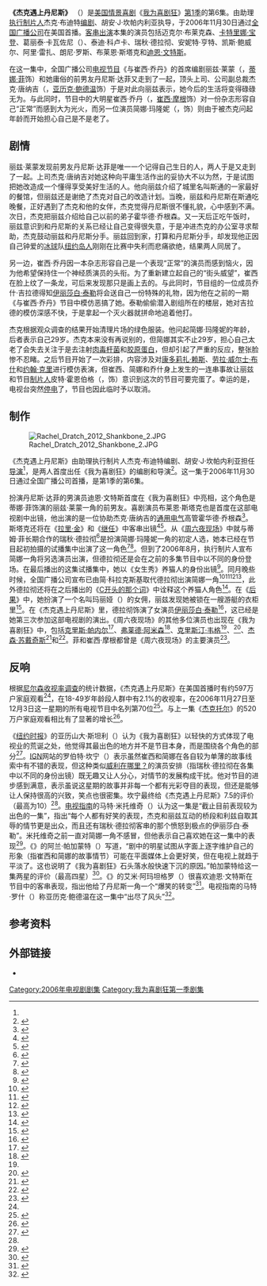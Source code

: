 {{noteTA
|G1=Movie
|G2=Show
|T=zh-cn:杰克遇上丹尼斯 (我为喜剧狂); zh-tw:傑克遇上丹尼斯 (超級製作人); zh-hk:傑克遇上鄧尼斯 (娛樂揸Fit人);
|1=zh-cn:我为喜剧狂; zh-tw:超級製作人; zh-hk:娛樂揸Fit人;
|2=zh-hk:嘉芙蓮娜·寶頓;zh-cn:卡特里娜·宝登
|3=zh-hk:珍·嘉露絲姬;zh-cn=简·科拉克斯基;
}}
{{Infobox Television episode
| Title        = 杰克遇上丹尼斯
| Series       = [[我为喜剧狂|我为喜剧狂]]
| Image        =  <!-- No-free image with insufficient rationale [[File:1.6_Jack_Meets_Dennis.png|250px]] -->
| Caption      = Jack bumps into Liz and Dennis in "Stone"
| Season       = 1
| Episode      = 6
| Airdate      = {{Start date|2006|11|30}}
| Production   = 105<ref name="ign">{{cite news|first=Robert |last=Canning |archiveurl=https://web.archive.org/web/20120216052730/http://au.tv.ign.com/articles/748/748623p1.html |archivedate=2012-02-16 |url=http://au.ign.com/articles/2006/12/01/30-rock-jack-meets-dennis-review |title=30 Rock: "Jack Meets Dennis" Review |accessdate=2013-07-31 |date=2006-12-01 |publisher=IGN |deadurl=yes }}</ref>
| Writer       = {{link-en|杰克·布迪特|Jack Burditt}}
| Director     = [[胡安·J·坎帕内利亚|胡安·J·坎帕内利亚]]
| Guests       = 
*{{link-en|迈克尔·布莱克森|Michael Blackson}}饰[[非洲|非洲人]]
*[[卡特里娜·宝登|卡特里娜·宝登]]饰施乐·泽洛克斯（{{lang|en|Cerie Xerox}}）
*泰迪·科卢卡（{{lang|en|Teddy Coluca}}）饰舞台管理员
*{{link-en|瑞秋·德拉彻|Rachel Dratch}}饰[[伊丽莎白·泰勒|伊丽莎白·泰勒]]
*{{link-en|凯斯·鲍威尔|Keith Powell}}饰图弗·斯帕洛克（{{lang|en|Toofer Spurlock}}）
*阿里·雷扎（{{lang|en|Ali Reza}}）饰送[[三明治|三明治]]的男子
*朗尼·罗斯（{{lang|en|Lonny Ross}}）饰乔什·吉拉德（{{lang|en|Josh Girard}}）
*{{link-en|布莱恩·斯塔克|Brian Stack}}饰霍华德·乔根森（{{lang|en|Howard Jorgensen}}）
*[[迪恩·文特斯|迪恩·文特斯]]饰丹尼斯·达菲（{{lang|en|Dennis Duffy}}）
| Episode list = [[我为喜剧狂_(第1季)|《我为喜剧狂》 (第1季)]]<br>[[我为喜剧狂剧集列表|我为喜剧狂剧集列表]]
| Prev         = [[杰克托尔|杰克托尔]]
| Next         = [[崔西演柯南|崔西演柯南]]
}}
'''《杰克遇上丹尼斯》''' （{{lang-en|'''Jack Meets Dennis'''}}）是[[美国|美国]][[情景喜剧|情景喜剧]]《[[我为喜剧狂|我为喜剧狂]]》[[我为喜剧狂_(第1季)|第1季]]的第6集。由助理[[执行制片人|执行制片人]]杰克·布迪特[[编剧|编剧]]、胡安·J·坎帕内利亚执导，于2006年11月30日通过[[全国广播公司|全国广播公司]]在美国首播。[[友情客串|客串出演]]本集的演员包括迈克尔·布莱克森、[[卡特里娜·宝登|卡特里娜·宝登]]、葛丽泰·卡瓦佐尼（{{lang|en|Greta Cavazzoni}}）、泰迪·科卢卡、瑞秋·德拉彻、安妮特·亨特、凯斯·鲍威尔、阿里·雷扎、朗尼·罗斯、布莱恩·斯塔克和[[迪恩·文特斯|迪恩·文特斯]]。

在这一集中，全国广播公司[[电视节目|电视节目]]《{{lang|en|TGS}}与崔西·乔丹》的首席编剧丽兹·莱蒙（{{lang|en|Liz Lemon}}，[[蒂娜·菲|蒂娜·菲]]饰）和她庸俗的前男友丹尼斯·达菲又走到了一起，顶头上司、公司副总裁杰克·唐纳吉（{{lang|en|Jack Donaghy}}，[[亚历克·鲍德温|亚历克·鲍德温]]饰）于是对此向丽兹表示，她今后的生活将变得碌碌无为。与此同时，节目中的大明星崔西·乔丹（{{lang|en|Tracy Jordan}}，[[崔西·摩根|崔西·摩根]]饰）对一份杂志形容自己“正常”而感到大为光火，而另一位演员简娜·玛隆妮（{{lang|en|Jenna Maroney}}，{{link-en|简·科拉克斯基|Jane Krakowski}}饰）则由于被杰克问起年龄而开始担心自己是不是老了。

==剧情==
丽兹·莱蒙发现前男友丹尼斯·达菲是唯一一个记得自己生日的人，两人于是又走到了一起。上司杰克·唐纳吉对她这种向平庸生活作出的妥协大不以为然，于是试图把她改造成一个懂得享受美好生活的人。他向丽兹介绍了城里名叫斯通的一家最好的餐馆，但丽兹还是谢绝了杰克对自己的改造计划。当晚，丽兹和丹尼斯在斯通吃晚餐，正好遇到了杰克和他的女伴，杰克觉得丹尼斯很不懂礼貌，心中感到不满。次日，杰克把丽兹介绍给自己以前的弟子霍华德·乔根森。又一天后正吃午饭时，丽兹意识到和丹尼斯的关系已经让自己变得很失意，于是冲进杰克的办公室寻求帮助，杰克鼓动丽兹和丹尼斯分手。丽兹回到家，打算和丹尼斯分手，却发现他正因自己钟爱的[[冰球|冰球]]队[[纽约岛人|纽约岛人]]刚刚在比赛中失利而悲痛欲绝，结果两人同居了。

另一边，崔西·乔丹因一本杂志形容自己是一个表现“正常”的演员而感到恼火，因为他希望保持住一个神经质演员的头衔。为了重新建立起自己的“街头威望”，崔西在脸上纹了一条龙，可后来发现那只是画上去的。与此同时，节目组的一位成员乔什·吉拉德得知[[伊丽莎白·泰勒|伊丽莎白·泰勒]]将会送自己一份特殊的礼物，因为他在之前的一期《{{lang|en|TGS}}与崔西·乔丹》节目中模仿恶搞了她。泰勒偷偷潜入剧组所在的楼层，她对吉拉德的模仿深感不快，于是拿起一个灭火器就拼命地追着他打。

杰克根据观众调查的结果开始清理片场的绿色服装。他问起简娜·玛隆妮的年龄，后者表示自己29岁。杰克本来没有再说别的，但简娜其实不止29岁，担心自己太老了会失去关注于是去注射[[肉毒杆菌|肉毒杆菌]]和[[胶原蛋白|胶原蛋白]]，但却引起了严重的反应，整张脸惨不忍睹。之后节目开始了一次彩排，内容涉及对[[康多莉扎·赖斯|康多莉扎·赖斯]]、[[劳拉·威尔士·布什|劳拉·威尔士·布什]]和[[约翰·克里|约翰·克里]]进行模仿表演，但崔西、简娜和乔什身上发生的一连串事故让丽兹和节目[[制片人|制片人]]皮特·霍恩伯格（{{lang|en|Pete Hornberger}}，{{link-en|斯科特·安第斯|Scott Adsit}}饰）意识到这次的节目可要完蛋了。幸运的是，电视台突然[[停电|停电]]了，节目也因此临时予以取消。

==制作==
[[File:Rachel_Dratch_2012_Shankbone_2.JPG|thumb]]

《杰克遇上丹尼斯》由助理执行制片人杰克·布迪特编剧、胡安·J·坎帕内利亚担任[[导演|导演]]<ref name="yahoo" />，是两人首度出任《我为喜剧狂》的编剧和导演<ref name="screen rush">{{cite web|url=http://www.screenrush.co.uk/television/television-813/season-2600/ |title=30 Rock: Episodes |publisher=Screenrush (AlloCiné) |accessdate=2013-07-28 |location=London |archiveurl=https://web.archive.org/web/20120730001543/http://www.screenrush.co.uk/television/television-813/season-2600/ |archivedate=2012-07-30 |deadurl=no }}</ref>。这一集于2006年11月30日通过全国广播公司首播，是第1季的第6集。

扮演丹尼斯·达菲的男演员迪恩·文特斯首度在《我为喜剧狂》中亮相，这个角色是蒂娜·菲饰演的丽兹·莱蒙一角的前男友。喜剧演员布莱恩·斯塔克也是首度在这部电视剧中出镜，他出演的是一位协助杰克·唐纳吉的[[通用电气|通用电气]]高管霍华德·乔根森<ref name="yahoo">{{cite web|url=http://tv.yahoo.com/30-rock/show/jack-meets-dennis/episode/103220;_ylt=At1uCulccQHbBnpYOiRrfNPPv9EF |title=30 Rock — Jack Meets Dennis |accessdate=2010-04-15 |publisher=Yahoo! TV |archiveurl=https://web.archive.org/web/20110615060540/http://tv.yahoo.com/30-rock/show/jack-meets-dennis/episode/103220%3B_ylt%3DAt1uCulccQHbBnpYOiRrfNPPv9EF |archivedate=2011-06-15 |deadurl=yes }}</ref>。斯塔克还将在《[[拉里·金_(我为喜剧狂)|拉里·金]]》和《[[继任_(我为喜剧狂)|继任]]》中客串出镜<ref>{{cite web|url=http://tv.yahoo.com/30-rock/show/succession/episode/168175/castcrew |title=30 Rock — Succession |accessdate=2012-10-08 |publisher=Yahoo! |archiveurl=https://web.archive.org/web/20121009005957/http://tv.yahoo.com/30-rock/show/succession/episode/168175/castcrew |archivedate=2012-10-09 |deadurl=yes }}</ref><ref>{{cite web |first=Michael |last=Neal |url=http://www.televisionwithoutpity.com/show/30_rock/larry_king_1/?page=3 |title=Correcting the Market |accessdate=2013-07-31 |date=2009-02-26 |publisher=Television without Pity |page=3 |archiveurl=https://web.archive.org/web/20120320051741/http://www.televisionwithoutpity.com/show/30_rock/larry_king_1.php?page=3 |archivedate=2012-03-20 |deadurl=yes }}</ref>。从《[[周六夜现场|周六夜现场]]》中就与蒂姆·菲长期合作的瑞秋·德拉彻<ref>{{cite news|first=Christopher |last=Goodwin |url=http://www.theguardian.com/lifeandstyle/2008/may/11/women.television |title=And funny with it |accessdate=2013-07-31 |date=2008-05-11 |work=The Guardian |archiveurl=https://web.archive.org/web/20090225222859/http://www.guardian.co.uk/lifeandstyle/2008/may/11/women.television |archivedate=2009-02-25 |deadurl=no }}</ref>是扮演简娜·玛隆妮一角的初定人选，她本已经在节目起初拍摄的试播集中出演了这一角色<ref>{{cite news|first=Justin |last=Ravitz |title=Unemployment’s a Downer for ''SNL''-er Dratch |url=http://nymag.com/news/intelligencer/45792/ |publisher=''New York Magazine'' |date=2008-04-07 |accessdate=2013-07-28 |archiveurl=https://web.archive.org/web/20121013011052/http://nymag.com/news/intelligencer/45792/ |archivedate=2012-10-13 |deadurl=no }}</ref><ref name="ew fine">{{cite news|first=Kristen |last=Baldwin |url=http://www.ew.com/ew/article/0,,20033897_2,00.html |title=One Fine Fey |accessdate=2013-07-31 |date=2007-04-10 |work=Entertainment Weekly |page=2 |archiveurl=https://web.archive.org/web/20121018010111/http://www.ew.com/ew/article/0%2C%2C20033897_2%2C00.html |archivedate=2012-10-18 |deadurl=no }}</ref>。但到了2006年8月，执行制片人{{link-en|洛恩·迈克尔斯|Lorne Michaels}}宣布简娜一角将另选演员出演，但德拉彻还是会在之前的多集节目中以不同的身份登场。在最后播出的这集试播集中，她以《女生秀》养猫人的身份出镜<ref name="michaelsaboutdratch">{{cite news|first=Michael |last=Schneider |title=Inside Move: Dratch latched to multiple ''Rock'' roles |url=http://variety.com/2006/scene/news/inside-move-dratch-latched-to-multiple-rock-roles-1200342025/ |publisher=''Variety'' |date=2006-08-14 |accessdate=2013-07-28 |archiveurl=https://web.archive.org/web/20120516190758/http://www.variety.com/index.asp?layout=story&articleID=VR1117948462&cs=1 |archivedate=2012-05-16 |deadurl=no }}</ref>。同月晚些时候，全国广播公司宣布已由简·科拉克斯基取代德拉彻出演简娜一角<ref name="dratchout">{{cite news|url=http://www.zap2it.com/tv/news/zap-janekrakowskijoins30rock,0,1779072.story?coll=zap-tv-headlines |title='Ally' Cat Krakowski Joins '30 Rock' |accessdate=2013-07-28 |date=2006-08-17 |publisher=Zap2it |archiveurl=https://web.archive.org/web/20120927030648/http://www.zap2it.com/tv/news/zap-janekrakowskijoins30rock%2C0%2C1779072.story?coll=zap-tv-headlines |archivedate=2012-09-27 |deadurl=yes }}</ref><ref name="dratchout_2">{{cite news|first=Joel |last=Keller |title=Jane Krakowski added to ''30 Rock'' |url=http://www.aoltv.com/2006/08/17/jane-krakowski-added-to-30-rock/ |publisher=''AOL'' TV Squad |date=2008-08-17 |accessdate=2013-07-28 |archiveurl=https://web.archive.org/web/20120813214025/http://www.aoltv.com/2006/08/17/jane-krakowski-added-to-30-rock/ |deadurl=no |archivedate=2012-08-13 }}</ref><ref name="dratchout_3">{{cite news|first=Colin |last=Mahan |title=''30 Rock'' adds Jane Krakowski |url=http://www.tv.com/news/30-rock-adds-jane-krakowski--5917/ |publisher=TV.com |date=2006-08-16 |accessdate=2013-07-28 |archiveurl=https://web.archive.org/web/20080615234403/http://www.tv.com/ally-mcbeal/show/168/story/5917.htmlom_act%3Dconvert%26om_clk%3Dheadlinessh |archivedate=2008-06-15 |deadurl=no }}</ref><ref>{{cite news|first=Rebecca |last=Traister |url=http://www.salon.com/life/broadsheet/2010/04/14/tina_fey_backlash/ |title=The Tina Fey backlash |accessdate=2013-07-31 |date=2010-04-14 |publisher=Salon.com |archiveurl=https://web.archive.org/web/20110820213538/http://www.salon.com/life/broadsheet/2010/04/14/tina_fey_backlash |archivedate=2011-08-20 |deadurl=no }}</ref>，此外德拉彻还将在之后播出的《[[C开头的那个词|C开头的那个词]]》中诠释这个养猫人角色<ref name="plotreference">{{cite episode |title=Pilot |episodelink=试播集 (我为喜剧狂) |series=30 Rock |credits=Writer: Tina Fey; Director: Adam Bernstein |network=NBC Universal |station=NBC |airdate=2006-10-11 |season=1 |number=1}}</ref>。在《[[后果_(我为喜剧狂)|后果]]》中，她扮演了一个名叫玛丽娅（{{lang|en|Maria}}）的女佣，丽兹发现她被锁在一艘游艇的衣柜里<ref name="theaftermath">{{cite episode |title=The Aftermath |series=30 Rock |serieslink=我为喜剧狂 |credits=Writer: Tina Fey; Director: Adam Bernstein |network=NBC Universal |station=NBC |airdate=2006-10-18 |season=1 |number=2}}</ref>。在《杰克遇上丹尼斯》里，德拉彻饰演了女演员[[伊丽莎白·泰勒|伊丽莎白·泰勒]]<ref>{{cite episode |title=Jack Meets Dennis |series=30 Rock |credits=Writer: Jack Burditt; Director: Juan J. Campanella |network=NBC Universal |station=NBC |airdate=2006-11-30 |season=1 |number=6}}</ref>，这已经是她第三次参加这部电视剧的演出。《周六夜现场》的其他多位演员也出现在《我为喜剧狂》中，包括[[克里斯·帕内尔|克里斯·帕内尔]]<ref>{{cite news|first=Annie |last=Barrett |title=What ''SNL'' alums besides Chris Parnell should guest on ''30 Rock''? |url=http://popwatch.ew.com/2006/12/07/what_snl_alums_/ |work=Entertainment Weekly |date=2006-12-07 |accessdate=2013-07-31 |archiveurl=https://web.archive.org/web/20130608163606/http://popwatch.ew.com/2006/12/07/what_snl_alums_/ |archivedate=2013-06-08 |deadurl=no }}</ref>、[[弗莱德·阿米森|弗莱德·阿米森]]<ref name="somebody to love">{{cite news|first=Robert |last=Canning |url=http://uk.ign.com/articles/2007/11/16/30-rock-somebody-to-love-review |title=''30 Rock'': "Somebody to Love" Review |accessdate=2013-07-31 |publisher=IGN |archiveurl=https://web.archive.org/web/20121022114115/http://www.ign.com/articles/2007/11/16/30-rock-somebody-to-love-review |archivedate=2012-10-22 |deadurl=no }}</ref>、[[克里斯汀·韦格|克里斯汀·韦格]]<ref name="somebody to love" />、{{link-en|威尔·福特|Will Forte}}<ref>{{cite news|url=http://www.tvguide.com/episode-recaps/30-rock/february-1-2007-5916.aspx |first=Matt |last=Webb Mitovich |title=February 1, 2007: "It Feels Good to Laugh" |accessdate=2013-07-31 |date=2007-02-02 |work=TV Guide |archiveurl=https://web.archive.org/web/20121019174231/http://www.tvguide.com/tvshows/30-rock/episode-12-season-1/281135 |archivedate=2012-10-19|deadurl=yes }}</ref>、[[杰森·苏戴奇斯|杰森·苏戴奇斯]]<ref>{{cite news|first=Whitney|last=Matheson|title=A chat with ... ''30 Rock'' and ''SNL'' star Jason Sudeikis|url=http://content.usatoday.com/communities/popcandy/post/2007/04/159575/1|work=USA Today|date=2007-04-19|accessdate=2013-07-31|archive-date=2013-07-31|archive-url=https://web.archive.org/web/20130731101104/http://content.usatoday.com/communities/popcandy/post/2007/04/159575/1|dead-url=no}}</ref>和{{link-en|莫莉·香侬|Molly Shannon}}<ref>{{cite episode |title=The Fighting Irish |series=30 Rock |credits=Writer: Jack Burditt; Director: Dennie Gordon |network=NBC Universal |station=NBC |airdate=2007-03-08 |season=1 |number=17}}</ref>。菲和崔西·摩根都曾是《周六夜现场》的主要演员<ref>{{cite news|url=http://uk.ign.com/articles/2006/10/18/ign-interview-30-rocks-tracy-morgan |title=IGN Interview: ''30 Rock''s Tracy Morgan |accessdate=2010-03-27 |last=Fickett |first=Travis |date=2006-10-17 |publisher=IGN |archiveurl=https://web.archive.org/web/20130728020822/http://www.ign.com/articles/2006/10/18/ign-interview-30-rocks-tracy-morgan |archivedate=2013-07-28 |deadurl=no }}</ref>。

==反响==
根据[[尼尔森收视率调查|尼尔森收视率调查]]的统计数据，《杰克遇上丹尼斯》在美国首播时有约597万户家庭观看<ref name="abc" />，在18-49岁年龄段人群中有2.1%的收视率，在2006年11月27日至12月3日这一星期的所有电视节目中名列第70位<ref name="abc">{{cite web|publisher=ABC Medianet |date=2006-12-05 |url=http://abcmedianet.com/web/dnr/dispDNR.aspx?id=120506_08 |title=Weekly Program Rankings |accessdate=2013-07-31 |archiveurl=https://web.archive.org/web/20120229221915/http://abcmedianet.com/web/dnr/dispDNR.aspx?id=120506_08 |archivedate=2012-02-29 |deadurl=yes }}</ref>。与上一集《[[杰克托尔|杰克托尔]]》的520万户家庭观看相比有了显著的增长<ref name="ratings_1">{{cite press release |title=NBC'S Primetime Lineup Finished Week Nine with a 12 Percent Jump Versus its 18-49 Rating for the Same Week Last Year |publisher=''NBC Universal Media Village'' |date=2006-11-21 |url=http://www.thefutoncritic.com/news.aspx?id=20061121nbc03 |accessdate=2013-07-31 |archive-date=2012-09-09 |archive-url=https://www.webcitation.org/6AXtTIjTS?url=http://www.thefutoncritic.com/news.aspx?id=20061121nbc03 |dead-url=no }}</ref>。

《[[纽约时报|纽约时报]]》的亚历山大·斯坦利（{{lang|en|Alessandra Stanley}}）认为《我为喜剧狂》以轻快的方式体现了电视业的荒诞之处，他觉得其最出色的地方并不是节目本身，而是围绕各个角色的部分<ref>{{cite news|first=Alessandra|last=Stanley|url=http://www.nytimes.com/2006/11/30/arts/television/30watc.html?ei=5090&en=1965371ff54bcf26&ex=1322542800&partner=rssuserland&emc=rss&pagewanted=all|title=Behind the Scenes, and Above the Rest|accessdate=2013-07-31|date=2006-11-30|work=The New York Times|archive-date=2020-05-29|archive-url=https://web.archive.org/web/20200529001431/https://www.nytimes.com/2006/11/30/arts/television/30watc.html?ei=5090&en=1965371ff54bcf26&ex=1322542800&partner=rssuserland&emc=rss&pagewanted=all|dead-url=no}}</ref>。[[IGN|IGN]]网站的罗伯特·坎宁（{{lang|en|Robert Canning}}）表示虽然崔西和简娜在各自较为单薄的故事线索中有不错的表现，但这种类似[[威利在哪里？|威利在哪里？]]的演员安排（指瑞秋·德拉彻在各集中以不同的身份出镜）既无趣又让人分心，对情节的发展构成干扰。他对节目的进步感到满意，表示虽说这星期的故事并非每一个都有光彩夺目的表现，但还是能够让人保持很高的兴致，笑点也很密集。坎宁最终给《杰克遇上丹尼斯》7.5的评价（最高为10）<ref name="ign" />。[[電視指南_(美國雜誌)|电视指南]]的马特·米托维奇（{{lang|en|Matt Mitovich}}）认为这一集是“截止目前表现较为出色的一集”，指出“每个人都有好笑的表现，杰克和丽兹互动的桥段和利兹自取其辱的情节更是出众，而且还有瑞秋·德拉彻客串的那个愤怒到极点的伊丽莎白·泰勒”。米托维奇之前一直对简娜一角不感冒，但他表示自己喜欢她在这一集中的表现<ref>{{cite news|first=Matt |last=Mitovich |url=http://www.tvguide.com/tvshows/30-rock/episode-6-season-1/281135 |title=November 30, 2006: "Yes, I Steal Dogs" |accessdate=2013-07-31 |date=2006-11-30 |work=TV Guide |archiveurl=https://web.archive.org/web/20121112115216/http://www.tvguide.com/tvshows/30-rock/episode-6-season-1/281135 |archivedate=2012-11-12|deadurl=no }}</ref>。《{{link-en|水牛城新闻报|The Buffalo News}}》的阿兰·帕加蒙特（{{lang|en|Alan Pergament}}）写道，“剧中的明星试图从字面上逐字维护自己的形象（指崔西和简娜的故事情节）可能在平面媒体上会更好笑，但在电视上就趋于平淡了。这也说明了《我为喜剧狂》石头落水般快速下沉的原因。”帕加蒙特给这一集两星的评价（最高四星）<ref>{{cite journal|first=Alan|last=Pergament|title=NBC hopes 4-show lineup brings laughs|date=2006-11-30|work=The Buffalo News|page=C1}}</ref>。《{{link-en|波士顿先驱报|Boston Herald}}》的艾米·阿玛坦格罗（{{lang|en|Amy Amatangelo}}）很喜欢迪恩·文特斯在节目中的客串表现，指出他给了丹尼斯一角一个“爆笑的转变”<ref>{{cite journal|first=Amy|last=Amatangelo|title=Watch This!|date=2006-12-03|work=Boston Herald}}</ref>。电视指南的马特·罗什（{{lang|en|Matt Roush}}）称亚历克·鲍德温在这一集中“出尽了风头”<ref>{{cite news|first=Matt |last=Roush |url=http://www.tvguide.com/roush/thursdays-better-9995.aspx |title=Thursdays Are Now Even Better |accessdate=2013-07-31 |date=2006-11-30 |work=TV Guide |archiveurl=https://web.archive.org/web/20121016142451/http://www.tvguide.com/roush/thursdays-better-9995.aspx |archivedate=2012-10-16 |deadurl=yes }}</ref>。

== 参考资料 ==
{{reflist|colwidth=30em}}

==外部链接==
* {{imdb episode|0910580}}

{{30 Rock Season One}}
{{portal bar|电视剧|美国}}
{{DEFAULTSORT:Jack Meets Dennis}}
[[Category:2006年电视剧剧集|Category:2006年电视剧剧集]]
[[Category:我为喜剧狂第一季剧集|Category:我为喜剧狂第一季剧集]]

{{Good article}}